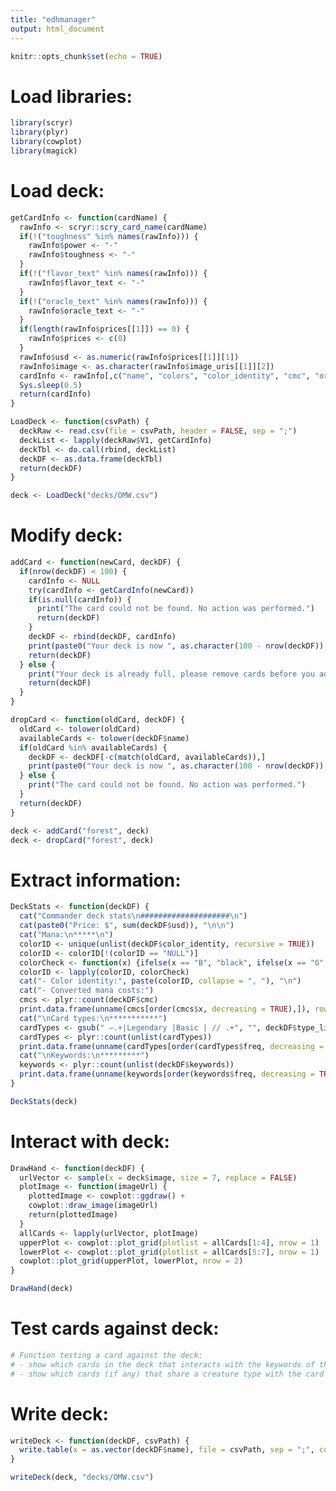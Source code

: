 ```yaml
---
title: "edhmanager"
output: html_document
---
```


```r
knitr::opts_chunk$set(echo = TRUE)
```

# Load libraries:
```r
library(scryr)
library(plyr)
library(cowplot)
library(magick)
```

# Load deck:
```r
getCardInfo <- function(cardName) {
  rawInfo <- scryr::scry_card_name(cardName)
  if(!("toughness" %in% names(rawInfo))) {
    rawInfo$power <- "-"
    rawInfo$toughness <- "-"
  }
  if(!("flavor_text" %in% names(rawInfo))) {
    rawInfo$flavor_text <- "-"
  }
  if(!("oracle_text" %in% names(rawInfo))) {
    rawInfo$oracle_text <- "-"
  }
  if(length(rawInfo$prices[[1]]) == 0) {
    rawInfo$prices <- c(0)
  }
  rawInfo$usd <- as.numeric(rawInfo$prices[[1]][1])
  rawInfo$image <- as.character(rawInfo$image_uris[[1]][2])
  cardInfo <- rawInfo[,c("name", "colors", "color_identity", "cmc", "oracle_text", "power", "toughness", "type_line", "keywords", "flavor_text", "usd", "rarity", "image")]
  Sys.sleep(0.5)
  return(cardInfo)
}

LoadDeck <- function(csvPath) {
  deckRaw <- read.csv(file = csvPath, header = FALSE, sep = ";")
  deckList <- lapply(deckRaw$V1, getCardInfo)
  deckTbl <- do.call(rbind, deckList)
  deckDF <- as.data.frame(deckTbl)
  return(deckDF)
}

deck <- LoadDeck("decks/OMW.csv")
```

# Modify deck:
```r
addCard <- function(newCard, deckDF) {
  if(nrow(deckDF) < 100) {
    cardInfo <- NULL
    try(cardInfo <- getCardInfo(newCard))
    if(is.null(cardInfo)) {
      print("The card could not be found. No action was performed.")
      return(deckDF)
    }
    deckDF <- rbind(deckDF, cardInfo)
    print(paste0("Your deck is now ", as.character(100 - nrow(deckDF)), " cards from being full."))
    return(deckDF)
  } else {
    print("Your deck is already full, please remove cards before you add more.")
    return(deckDF)
  }
}

dropCard <- function(oldCard, deckDF) {
  oldCard <- tolower(oldCard)
  availableCards <- tolower(deckDF$name)
  if(oldCard %in% availableCards) {
    deckDF <- deckDF[-c(match(oldCard, availableCards)),]
    print(paste0("Your deck is now ", as.character(100 - nrow(deckDF)), " cards from being full."))
  } else {
    print("The card could not be found. No action was performed.")
  }
  return(deckDF)
}

deck <- addCard("forest", deck)
deck <- dropCard("forest", deck)
```

# Extract information:
```r
DeckStats <- function(deckDF) {
  cat("Commander deck stats\n####################\n")
  cat(paste0("Price: $", sum(deckDF$usd)), "\n\n")
  cat("Mana:\n*****\n")
  colorID <- unique(unlist(deckDF$color_identity, recursive = TRUE))
  colorID <- colorID[!(colorID == "NULL")]
  colorCheck <- function(x) {ifelse(x == "B", "black", ifelse(x == "G", "green", ifelse("R", "red", ifelse("U", "blue", ifelse("W", "white", "unknown")))))}
  colorID <- lapply(colorID, colorCheck)
  cat("- Color identity:", paste(colorID, collapse = ", "), "\n")
  cat("- Converted mana costs:")
  cmcs <- plyr::count(deckDF$cmc)
  print.data.frame(unname(cmcs[order(cmcs$x, decreasing = TRUE),]), row.names = FALSE)
  cat("\nCard types:\n***********")
  cardTypes <- gsub(" —.+|Legendary |Basic | // .+", "", deckDF$type_line)
  cardTypes <- plyr::count(unlist(cardTypes))
  print.data.frame(unname(cardTypes[order(cardTypes$freq, decreasing = TRUE),]), row.names = FALSE)
  cat("\nKeywords:\n*********")
  keywords <- plyr::count(unlist(deckDF$keywords))
  print.data.frame(unname(keywords[order(keywords$freq, decreasing = TRUE),]), row.names = FALSE)
}

DeckStats(deck)
```

# Interact with deck:
```r
DrawHand <- function(deckDF) {
  urlVector <- sample(x = deck$image, size = 7, replace = FALSE)
  plotImage <- function(imageUrl) {
    plottedImage <- cowplot::ggdraw() +
    cowplot::draw_image(imageUrl)
    return(plottedImage)
  }
  allCards <- lapply(urlVector, plotImage)
  upperPlot <- cowplot::plot_grid(plotlist = allCards[1:4], nrow = 1)
  lowerPlot <- cowplot::plot_grid(plotlist = allCards[5:7], nrow = 1)
  cowplot::plot_grid(upperPlot, lowerPlot, nrow = 2)
}

DrawHand(deck)
```

# Test cards against deck:
```r
# Function testing a card against the deck:
# - show which cards in the deck that interacts with the keywords of the card
# - show which cards (if any) that share a creature type with the card
```

# Write deck:
```r
writeDeck <- function(deckDF, csvPath) {
  write.table(x = as.vector(deckDF$name), file = csvPath, sep = ";", col.names = FALSE, row.names = FALSE, quote = FALSE)
}

writeDeck(deck, "decks/OMW.csv")
```
